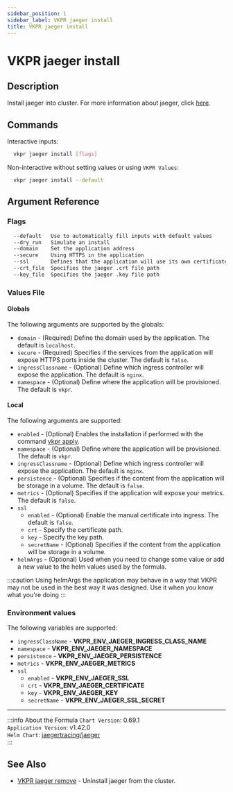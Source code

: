 ```yaml
---
sidebar_position: 1
sidebar_label: VKPR jaeger install
title: VKPR jaeger install
---
```


# VKPR jaeger install

## Description

Install jaeger into cluster. For more information about jaeger, click [here](https://www.jaegertracing.io/).

## Commands

Interactive inputs:

```bash
  vkpr jaeger install [flags]
```

Non-interactive without setting values or using `VKPR Values`:

```bash
  vkpr jaeger install --default
```

## Argument Reference

### Flags

```sh
  --default   Use to automatically fill inputs with default values
  --dry_run   Simulate an install
  --domain    Set the application address
  --secure    Using HTTPS in the application
  --ssl       Defines that the application will use its own certificate
  --crt_file  Specifies the jaeger .crt file path
  --key_file  Specifies the jaeger .key file path
```

### Values File

#### Globals

The following arguments are supported by the globals:

- `domain` - (Required) Define the domain used by the application. The default is `localhost`.
- `secure` - (Required) Specifies if the services from the application will expose HTTPS ports inside the cluster. The default is `false`.
- `ingressClassname` - (Optional) Define which ingress controller will expose the application. The default is `nginx`.
- `namespace` - (Optional) Define where the application will be provisioned. The default is `vkpr`.

#### Local

The following arguments are supported:

- `enabled` - (Optional) Enables the installation if performed with the command [vkpr apply](/docs/commands/apply).
- `namespace` - (Optional) Define where the application will be provisioned. The default is `vkpr`.
- `ingressClassname` - (Optional) Define which ingress controller will expose the application. The default is `nginx`.
- `persistence` - (Optional) Specifies if the content from the application will be storage in a volume. The default is `false`.
- `metrics` - (Optional) Specifies if the application will expose your metrics. The default is `false`.
- `ssl`
  - `enabled` - (Optional) Enable the manual certificate into ingress. The default is `false`.
  - `crt` - Specify the certificate path.
  - `key` - Specify the key path.
  - `secretName` - (Optional) Specifies if the content from the application will be storage in a volume.
- `helmArgs` - (Optional) Used when you need to change some value or add a new value to the helm values used by the formula.

:::caution
Using helmArgs the application may behave in a way that VKPR may not be used in the best way it was designed.
Use it when you know what you're doing
:::

### Environment values

The following variables are supported:

- `ingressClassName` - **VKPR_ENV_JAEGER_INGRESS_CLASS_NAME**
- `namespace` - **VKPR_ENV_JAEGER_NAMESPACE**
- `persistence` - **VKPR_ENV_JAEGER_PERSISTENCE**
- `metrics` - **VKPR_ENV_JAEGER_METRICS**
- `ssl`
  - `enabled` - **VKPR_ENV_JAEGER_SSL**
  - `crt` - **VKPR_ENV_JAEGER_CERTIFICATE**
  - `key` - **VKPR_ENV_JAEGER_KEY**
  - `secretName` - **VKPR_ENV_JAEGER_SSL_SECRET**

---

:::info About the Formula
`Chart Version`: 0.69.1 <br/>
`Application Version`: v1.42.0 <br/>
`Helm Chart`: [jaegertracing/jaeger](https://artifacthub.io/packages/helm/jaegertracing/jaeger) <br/>
:::

## See Also

- [VKPR jaeger remove](/docs/commands/jaeger/remove) - Uninstall jaeger from the cluster.
